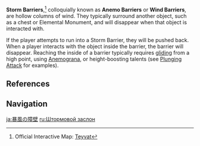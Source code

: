 {{Terminology Infobox
|image        = Storm_Barrier.png
|type         = Exploration
}}
'''Storm Barriers''',<ref>Official Interactive Map: [https://act.hoyolab.com/ys/app/interactive-map/index.html#/map/2?shown_types=83 Teyvat]</ref> colloquially known as '''Anemo Barriers''' or '''Wind Barriers''', are hollow columns of wind. They typically surround another object, such as a chest or Elemental Monument, and will disappear when that object is interacted with.

If the player attempts to run into a Storm Barrier, they will be pushed back. When a player interacts with the object inside the barrier, the barrier will disappear. Reaching the inside of a barrier typically requires [[gliding]] from a high point, using [[Anemograna]], or height-boosting talents (see [[Plunging Attack]] for examples).

==References==
{{Reflist}}

==Navigation==
{{Exploration Navbox}}

[[ja:暴風の障壁]]
[[ru:Штормовой заслон]]